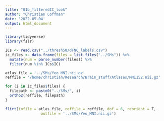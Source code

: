 ```yaml
---
title: "01b_filteredIC_look"
author: "Christian Coffman"
date: '2022-05-04'
output: html_document
---
```


```r
library(tidyverse)
library(fslr)
```

```r
ICs <- read.csv("../thresh50/dFNC_labels.csv")
ic_files <- data.frame(files = list.files("../SMs")) %>%
  mutate(num = parse_number(files)) %>%
  filter(num %in% ICs$IC)

```


```r
atlas_file = '../SMs/Yeo_MNI.nii.gz'
reffile = '/home/christian/Research/Brain_stuff/Atlases/MNI152.nii.gz'

for (i in ic_files$files) {
  filepath <- paste0("../SMs/", i)
  ortho2(reffile, filepath)
}

flirt(infile = atlas_file, reffile = reffile, dof = 6, reorient = T,
                outfile = '../SMs/Yeo_MNI.nii.gz')

```




